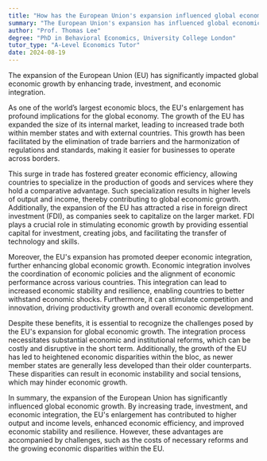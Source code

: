```yaml
---
title: "How has the European Union's expansion influenced global economic growth?"
summary: "The European Union's expansion has influenced global economic growth by increasing trade, investment, and economic integration."
author: "Prof. Thomas Lee"
degree: "PhD in Behavioral Economics, University College London"
tutor_type: "A-Level Economics Tutor"
date: 2024-08-19
---
```


The expansion of the European Union (EU) has significantly impacted global economic growth by enhancing trade, investment, and economic integration.

As one of the world’s largest economic blocs, the EU's enlargement has profound implications for the global economy. The growth of the EU has expanded the size of its internal market, leading to increased trade both within member states and with external countries. This growth has been facilitated by the elimination of trade barriers and the harmonization of regulations and standards, making it easier for businesses to operate across borders.

This surge in trade has fostered greater economic efficiency, allowing countries to specialize in the production of goods and services where they hold a comparative advantage. Such specialization results in higher levels of output and income, thereby contributing to global economic growth. Additionally, the expansion of the EU has attracted a rise in foreign direct investment (FDI), as companies seek to capitalize on the larger market. FDI plays a crucial role in stimulating economic growth by providing essential capital for investment, creating jobs, and facilitating the transfer of technology and skills.

Moreover, the EU's expansion has promoted deeper economic integration, further enhancing global economic growth. Economic integration involves the coordination of economic policies and the alignment of economic performance across various countries. This integration can lead to increased economic stability and resilience, enabling countries to better withstand economic shocks. Furthermore, it can stimulate competition and innovation, driving productivity growth and overall economic development.

Despite these benefits, it is essential to recognize the challenges posed by the EU's expansion for global economic growth. The integration process necessitates substantial economic and institutional reforms, which can be costly and disruptive in the short term. Additionally, the growth of the EU has led to heightened economic disparities within the bloc, as newer member states are generally less developed than their older counterparts. These disparities can result in economic instability and social tensions, which may hinder economic growth.

In summary, the expansion of the European Union has significantly influenced global economic growth. By increasing trade, investment, and economic integration, the EU's enlargement has contributed to higher output and income levels, enhanced economic efficiency, and improved economic stability and resilience. However, these advantages are accompanied by challenges, such as the costs of necessary reforms and the growing economic disparities within the EU.
    